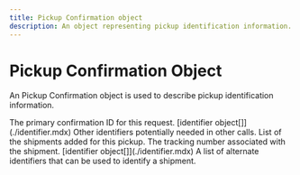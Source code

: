 ```yaml
---
title: Pickup Confirmation object
description: An object representing pickup identification information.
---
```


Pickup Confirmation Object
===============================================
An Pickup Confirmation object is used to describe pickup identification information.

<Reference>

  <Field name="confirmation_id" type="string" required={false}>
    <Description>
      The primary confirmation ID for this request.
    </Description>
  </Field>

  <Field name="alternate_identifiers" required={false}>
    <Type>
      [identifier object[]](./identifier.mdx)
    </Type>
    <Description>
      Other identifiers potentially needed in other calls.
    </Description>
  </Field>

  <Field name="shipment_identifiers" type="object[]" required={false}>
    <Description>
      List of the shipments added for this pickup.
    </Description>
  </Field>

  <Field name="shipment_identifiers[].tracking_number" type="string" required={false}>
    <Description>
      The tracking number associated with the shipment.
    </Description>
  </Field>

  <Field name="shipment_identifiers[].alternate_identifiers" required={false}>
    <Type>
      [identifier object[]](./identifier.mdx)
    </Type>
    <Description>
      A list of alternate identifiers that can be used to identify a shipment.
    </Description>
  </Field>

</Reference>
